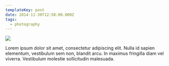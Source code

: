 ```yaml
---
templateKey: post
date: 2014-11-30T12:58:00.000Z
tags:
  - photography
---
```

![](../../static/assets/20141130-IMG_0951.jpg)

Lorem ipsum dolor sit amet, consectetur adipiscing elit. Nulla id sapien elementum, vestibulum sem non, blandit arcu. In maximus fringilla diam vel viverra. Vestibulum molestie sollicitudin malesuada.
